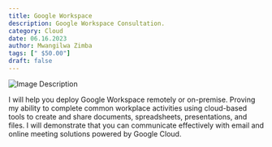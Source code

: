 ```yaml
---
title: Google Workspace
description: Google Workspace Consultation.
category: Cloud 
date: 06.16.2023
author: Mwangilwa Zimba
tags: [" $50.00"]
draft: false
---
```


![Image Description](/static/images/gcp.png)


I will help you deploy Google Workspace remotely or on-premise.
Proving my ability to complete common workplace activities using cloud-based tools to create and 
share documents, spreadsheets, presentations, and files. I will demonstrate that you can communicate 
effectively with email and online meeting solutions powered by Google Cloud.


<MyButton />
